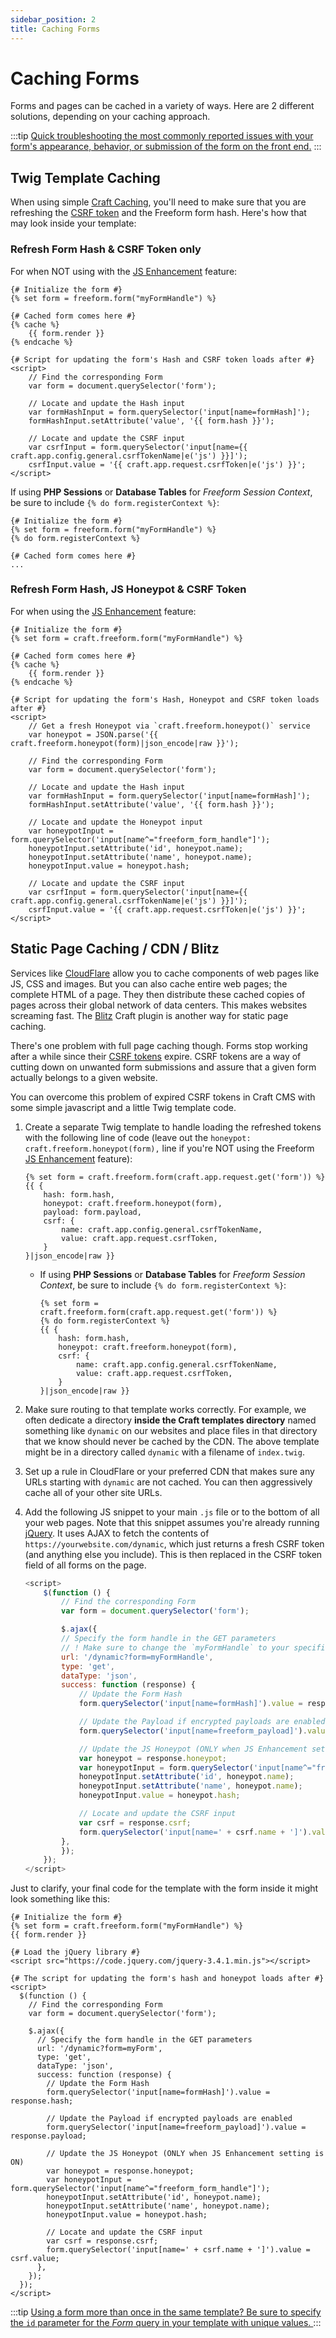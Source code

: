 ```yaml
---
sidebar_position: 2
title: Caching Forms
---
```



# Caching Forms

Forms and pages can be cached in a variety of ways. Here are 2 different solutions, depending on your caching approach.

:::tip
[Quick troubleshooting the most commonly reported issues with your form's appearance, behavior, or submission of the form on the front end.](../testing/troubleshooting-form-issues.mdx)
:::

## Twig Template Caching

When using simple [Craft Caching](https://craftcms.com/docs/5.x/reference/twig/tags.html#cache), you'll need to make sure that you are refreshing the [CSRF token](https://craftcms.com/docs/5.x/development/forms.html#csrf) and the Freeform form hash. Here's how that may look inside your template:

### Refresh Form Hash & CSRF Token only

For when NOT using with the [JS Enhancement](../../forms/spam-protection.mdx#javascript-enhancement) feature:

```twig showLineNumbers
{# Initialize the form #}
{% set form = freeform.form("myFormHandle") %}

{# Cached form comes here #}
{% cache %}
    {{ form.render }}
{% endcache %}

{# Script for updating the form's Hash and CSRF token loads after #}
<script>
    // Find the corresponding Form
    var form = document.querySelector('form');

    // Locate and update the Hash input
    var formHashInput = form.querySelector('input[name=formHash]');
    formHashInput.setAttribute('value', '{{ form.hash }}');

    // Locate and update the CSRF input
    var csrfInput = form.querySelector('input[name={{ craft.app.config.general.csrfTokenName|e('js') }}]');
    csrfInput.value = '{{ craft.app.request.csrfToken|e('js') }}';
</script>
```

If using **PHP Sessions** or **Database Tables** for _Freeform Session Context_, be sure to include `{% do form.registerContext %}`:

```twig {3} showLineNumbers
{# Initialize the form #}
{% set form = freeform.form("myFormHandle") %}
{% do form.registerContext %}

{# Cached form comes here #}
...
```

### Refresh Form Hash, JS Honeypot & CSRF Token

For when using the [JS Enhancement](../../forms/spam-protection.mdx#javascript-enhancement) feature:

```twig
{# Initialize the form #}
{% set form = craft.freeform.form("myFormHandle") %}

{# Cached form comes here #}
{% cache %}
    {{ form.render }}
{% endcache %}

{# Script for updating the form's Hash, Honeypot and CSRF token loads after #}
<script>
    // Get a fresh Honeypot via `craft.freeform.honeypot()` service
    var honeypot = JSON.parse('{{ craft.freeform.honeypot(form)|json_encode|raw }}');

    // Find the corresponding Form
    var form = document.querySelector('form');

    // Locate and update the Hash input
    var formHashInput = form.querySelector('input[name=formHash]');
    formHashInput.setAttribute('value', '{{ form.hash }}');

    // Locate and update the Honeypot input
    var honeypotInput = form.querySelector('input[name^="freeform_form_handle"]');
    honeypotInput.setAttribute('id', honeypot.name);
    honeypotInput.setAttribute('name', honeypot.name);
    honeypotInput.value = honeypot.hash;

    // Locate and update the CSRF input
    var csrfInput = form.querySelector('input[name={{ craft.app.config.general.csrfTokenName|e('js') }}]');
    csrfInput.value = '{{ craft.app.request.csrfToken|e('js') }}';
</script>
```

## Static Page Caching / CDN / Blitz

Services like [CloudFlare](http://cloudflare.com) allow you to cache components of web pages like JS, CSS and images. But you can also cache entire web pages; the complete HTML of a page. They then distribute these cached copies of pages across their global network of data centers. This makes websites screaming fast. The [Blitz](https://plugins.craftcms.com/blitz) Craft plugin is another way for static page caching.

There's one problem with full page caching though. Forms stop working after a while since their [CSRF tokens](https://craftcms.com/docs/4.x/dev/controller-actions.html#csrf) expire. CSRF tokens are a way of cutting down on unwanted form submissions and assure that a given form actually belongs to a given website.

You can overcome this problem of expired CSRF tokens in Craft CMS with some simple javascript and a little Twig template code.

1. Create a separate Twig template to handle loading the refreshed tokens with the following line of code (leave out the `honeypot: craft.freeform.honeypot(form),` line if you're NOT using the Freeform [JS Enhancement](../../forms/spam-protection.mdx#javascript-enhancement) feature):
   ```twig showLineNumbers
   {% set form = craft.freeform.form(craft.app.request.get('form')) %}
   {{ {
       hash: form.hash,
       honeypot: craft.freeform.honeypot(form),
       payload: form.payload,
       csrf: {
           name: craft.app.config.general.csrfTokenName,
           value: craft.app.request.csrfToken,
       }
   }|json_encode|raw }}
   ```
   - If using **PHP Sessions** or **Database Tables** for _Freeform Session Context_, be sure to include `{% do form.registerContext %}`:
     ```twig {2}
     {% set form = craft.freeform.form(craft.app.request.get('form')) %}
     {% do form.registerContext %}
     {{ {
         hash: form.hash,
         honeypot: craft.freeform.honeypot(form),
         csrf: {
             name: craft.app.config.general.csrfTokenName,
             value: craft.app.request.csrfToken,
         }
     }|json_encode|raw }}
     ```
2. Make sure routing to that template works correctly. For example, we often dedicate a directory **inside the Craft templates directory** named something like `dynamic` on our websites and place files in that directory that we know should never be cached by the CDN. The above template might be in a directory called `dynamic` with a filename of `index.twig`.
3. Set up a rule in CloudFlare or your preferred CDN that makes sure any URLs starting with `dynamic` are not cached. You can then aggressively cache all of your other site URLs.
4. Add the following JS snippet to your main `.js` file or to the bottom of all your web pages. Note that this snippet assumes you're already running [jQuery](https://jquery.com). It uses AJAX to fetch the contents of `https://yourwebsite.com/dynamic`, which just returns a fresh CSRF token (and anything else you include). This is then replaced in the CSRF token field of all forms on the page.

   ```js showLineNumbers
   <script>
       $(function () {
           // Find the corresponding Form
           var form = document.querySelector('form');

           $.ajax({
           // Specify the form handle in the GET parameters
           // ! Make sure to change the `myFormHandle` to your specific form handle.
           url: '/dynamic?form=myFormHandle',
           type: 'get',
           dataType: 'json',
           success: function (response) {
               // Update the Form Hash
               form.querySelector('input[name=formHash]').value = response.hash;

               // Update the Payload if encrypted payloads are enabled
               form.querySelector('input[name=freeform_payload]').value = response.payload;

               // Update the JS Honeypot (ONLY when JS Enhancement setting is ON)
               var honeypot = response.honeypot;
               var honeypotInput = form.querySelector('input[name^="freeform_form_handle"]');
               honeypotInput.setAttribute('id', honeypot.name);
               honeypotInput.setAttribute('name', honeypot.name);
               honeypotInput.value = honeypot.hash;

               // Locate and update the CSRF input
               var csrf = response.csrf;
               form.querySelector('input[name=' + csrf.name + ']').value = csrf.value;
           },
           });
       });
   </script>
   ```

Just to clarify, your final code for the template with the form inside it might look something like this:

```twig showLineNumbers
{# Initialize the form #}
{% set form = craft.freeform.form("myFormHandle") %}
{{ form.render }}

{# Load the jQuery library #}
<script src="https://code.jquery.com/jquery-3.4.1.min.js"></script>

{# The script for updating the form's hash and honeypot loads after #}
<script>
  $(function () {
    // Find the corresponding Form
    var form = document.querySelector('form');

    $.ajax({
      // Specify the form handle in the GET parameters
      url: '/dynamic?form=myForm',
      type: 'get',
      dataType: 'json',
      success: function (response) {
        // Update the Form Hash
        form.querySelector('input[name=formHash]').value = response.hash;

        // Update the Payload if encrypted payloads are enabled
        form.querySelector('input[name=freeform_payload]').value = response.payload;

        // Update the JS Honeypot (ONLY when JS Enhancement setting is ON)
        var honeypot = response.honeypot;
        var honeypotInput = form.querySelector('input[name^="freeform_form_handle"]');
        honeypotInput.setAttribute('id', honeypot.name);
        honeypotInput.setAttribute('name', honeypot.name);
        honeypotInput.value = honeypot.hash;

        // Locate and update the CSRF input
        var csrf = response.csrf;
        form.querySelector('input[name=' + csrf.name + ']').value = csrf.value;
      },
    });
  });
</script>
```

:::tip
[Using a form more than once in the same template? Be sure to specify the `id` parameter for the _Form_ query in your template with unique values.
](./multiple-instances-of-same-form.md)
:::
